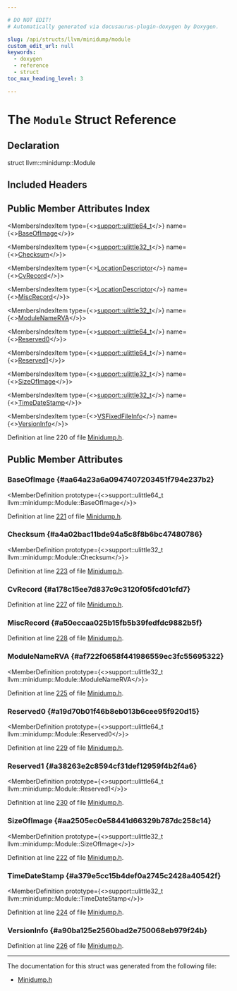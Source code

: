 ```yaml
---

# DO NOT EDIT!
# Automatically generated via docusaurus-plugin-doxygen by Doxygen.

slug: /api/structs/llvm/minidump/module
custom_edit_url: null
keywords:
  - doxygen
  - reference
  - struct
toc_max_heading_level: 3

---
```





# The `Module` Struct Reference

<DoxygenPage pluginConfig={pluginConfig}>



## Declaration

<CodeBlock>struct llvm::minidump::Module</CodeBlock>

## Included Headers

<IncludesList>
<IncludesListItem
  filePath="llvm/BinaryFormat/Minidump.h"
  permalink="/docs/api/files/include/include/llvm/include/llvm/binaryformat/minidump-h"
  isLocal="true" />
</IncludesList>

## Public Member Attributes Index

<MembersIndex>

<MembersIndexItem
  type={<><a href="/docs/api/namespaces/llvm/support/#a08e0f89c05abcbbaa991af5a36fdf685">support::ulittle64&#95;t</a></>}
  name={<><a href="#aa64a23a6a0947407203451f794e237b2">BaseOfImage</a></>}>
</MembersIndexItem>

<MembersIndexItem
  type={<><a href="/docs/api/namespaces/llvm/support/#a206b37274fa3e908017da357d12724d1">support::ulittle32&#95;t</a></>}
  name={<><a href="#a4a02bac11bde94a5c8f8b6bc47480786">Checksum</a></>}>
</MembersIndexItem>

<MembersIndexItem
  type={<><a href="/docs/api/structs/llvm/minidump/locationdescriptor">LocationDescriptor</a></>}
  name={<><a href="#a178c15ee7d837c9c3120f05fcd01cfd7">CvRecord</a></>}>
</MembersIndexItem>

<MembersIndexItem
  type={<><a href="/docs/api/structs/llvm/minidump/locationdescriptor">LocationDescriptor</a></>}
  name={<><a href="#a50eccaa025b15fb5b39fedfdc9882b5f">MiscRecord</a></>}>
</MembersIndexItem>

<MembersIndexItem
  type={<><a href="/docs/api/namespaces/llvm/support/#a206b37274fa3e908017da357d12724d1">support::ulittle32&#95;t</a></>}
  name={<><a href="#af722f0658f441986559ec3fc55695322">ModuleNameRVA</a></>}>
</MembersIndexItem>

<MembersIndexItem
  type={<><a href="/docs/api/namespaces/llvm/support/#a08e0f89c05abcbbaa991af5a36fdf685">support::ulittle64&#95;t</a></>}
  name={<><a href="#a19d70b01f46b8eb013b6cee95f920d15">Reserved0</a></>}>
</MembersIndexItem>

<MembersIndexItem
  type={<><a href="/docs/api/namespaces/llvm/support/#a08e0f89c05abcbbaa991af5a36fdf685">support::ulittle64&#95;t</a></>}
  name={<><a href="#a38263e2c8594cf31def12959f4b2f4a6">Reserved1</a></>}>
</MembersIndexItem>

<MembersIndexItem
  type={<><a href="/docs/api/namespaces/llvm/support/#a206b37274fa3e908017da357d12724d1">support::ulittle32&#95;t</a></>}
  name={<><a href="#aa2505ec0e58441d66329b787dc258c14">SizeOfImage</a></>}>
</MembersIndexItem>

<MembersIndexItem
  type={<><a href="/docs/api/namespaces/llvm/support/#a206b37274fa3e908017da357d12724d1">support::ulittle32&#95;t</a></>}
  name={<><a href="#a379e5cc15b4def0a2745c2428a40542f">TimeDateStamp</a></>}>
</MembersIndexItem>

<MembersIndexItem
  type={<><a href="/docs/api/structs/llvm/minidump/vsfixedfileinfo">VSFixedFileInfo</a></>}
  name={<><a href="#a90ba125e2560bad2e750068eb979f24b">VersionInfo</a></>}>
</MembersIndexItem>

</MembersIndex>


Definition at line 220 of file <a href="/docs/api/files/include/include/llvm/include/llvm/binaryformat/minidump-h">Minidump.h</a>.

<SectionDefinition>

## Public Member Attributes

### BaseOfImage {#aa64a23a6a0947407203451f794e237b2}

<MemberDefinition
  prototype={<>support::ulittle64&#95;t llvm::minidump::Module::BaseOfImage</>}>

Definition at line <a href="/docs/api/files/include/include/llvm/include/llvm/binaryformat/minidump-h/#l00221">221</a> of file <a href="/docs/api/files/include/include/llvm/include/llvm/binaryformat/minidump-h">Minidump.h</a>.
</MemberDefinition>

### Checksum {#a4a02bac11bde94a5c8f8b6bc47480786}

<MemberDefinition
  prototype={<>support::ulittle32&#95;t llvm::minidump::Module::Checksum</>}>

Definition at line <a href="/docs/api/files/include/include/llvm/include/llvm/binaryformat/minidump-h/#l00223">223</a> of file <a href="/docs/api/files/include/include/llvm/include/llvm/binaryformat/minidump-h">Minidump.h</a>.
</MemberDefinition>

### CvRecord {#a178c15ee7d837c9c3120f05fcd01cfd7}

<MemberDefinition
  prototype="LocationDescriptor llvm::minidump::Module::CvRecord">

Definition at line <a href="/docs/api/files/include/include/llvm/include/llvm/binaryformat/minidump-h/#l00227">227</a> of file <a href="/docs/api/files/include/include/llvm/include/llvm/binaryformat/minidump-h">Minidump.h</a>.
</MemberDefinition>

### MiscRecord {#a50eccaa025b15fb5b39fedfdc9882b5f}

<MemberDefinition
  prototype="LocationDescriptor llvm::minidump::Module::MiscRecord">

Definition at line <a href="/docs/api/files/include/include/llvm/include/llvm/binaryformat/minidump-h/#l00228">228</a> of file <a href="/docs/api/files/include/include/llvm/include/llvm/binaryformat/minidump-h">Minidump.h</a>.
</MemberDefinition>

### ModuleNameRVA {#af722f0658f441986559ec3fc55695322}

<MemberDefinition
  prototype={<>support::ulittle32&#95;t llvm::minidump::Module::ModuleNameRVA</>}>

Definition at line <a href="/docs/api/files/include/include/llvm/include/llvm/binaryformat/minidump-h/#l00225">225</a> of file <a href="/docs/api/files/include/include/llvm/include/llvm/binaryformat/minidump-h">Minidump.h</a>.
</MemberDefinition>

### Reserved0 {#a19d70b01f46b8eb013b6cee95f920d15}

<MemberDefinition
  prototype={<>support::ulittle64&#95;t llvm::minidump::Module::Reserved0</>}>

Definition at line <a href="/docs/api/files/include/include/llvm/include/llvm/binaryformat/minidump-h/#l00229">229</a> of file <a href="/docs/api/files/include/include/llvm/include/llvm/binaryformat/minidump-h">Minidump.h</a>.
</MemberDefinition>

### Reserved1 {#a38263e2c8594cf31def12959f4b2f4a6}

<MemberDefinition
  prototype={<>support::ulittle64&#95;t llvm::minidump::Module::Reserved1</>}>

Definition at line <a href="/docs/api/files/include/include/llvm/include/llvm/binaryformat/minidump-h/#l00230">230</a> of file <a href="/docs/api/files/include/include/llvm/include/llvm/binaryformat/minidump-h">Minidump.h</a>.
</MemberDefinition>

### SizeOfImage {#aa2505ec0e58441d66329b787dc258c14}

<MemberDefinition
  prototype={<>support::ulittle32&#95;t llvm::minidump::Module::SizeOfImage</>}>

Definition at line <a href="/docs/api/files/include/include/llvm/include/llvm/binaryformat/minidump-h/#l00222">222</a> of file <a href="/docs/api/files/include/include/llvm/include/llvm/binaryformat/minidump-h">Minidump.h</a>.
</MemberDefinition>

### TimeDateStamp {#a379e5cc15b4def0a2745c2428a40542f}

<MemberDefinition
  prototype={<>support::ulittle32&#95;t llvm::minidump::Module::TimeDateStamp</>}>

Definition at line <a href="/docs/api/files/include/include/llvm/include/llvm/binaryformat/minidump-h/#l00224">224</a> of file <a href="/docs/api/files/include/include/llvm/include/llvm/binaryformat/minidump-h">Minidump.h</a>.
</MemberDefinition>

### VersionInfo {#a90ba125e2560bad2e750068eb979f24b}

<MemberDefinition
  prototype="VSFixedFileInfo llvm::minidump::Module::VersionInfo">

Definition at line <a href="/docs/api/files/include/include/llvm/include/llvm/binaryformat/minidump-h/#l00226">226</a> of file <a href="/docs/api/files/include/include/llvm/include/llvm/binaryformat/minidump-h">Minidump.h</a>.
</MemberDefinition>

</SectionDefinition>

<hr/>

The documentation for this struct was generated from the following file:

<ul>
<li><a href="/docs/api/files/include/include/llvm/include/llvm/binaryformat/minidump-h">Minidump.h</a></li>
</ul>

</DoxygenPage>

